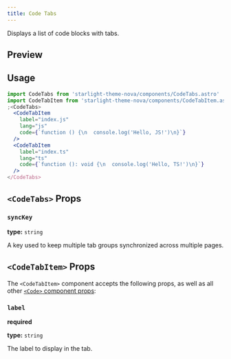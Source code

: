 ```yaml
---
title: Code Tabs
---
```


Displays a list of code blocks with tabs.

## Preview


<CodeTabs>
  <CodeTabItem
    label="index.js"
    lang="js"
    code={`function () {\n  console.log('Hello, JS!')\n}`}
  />
  <CodeTabItem
    label="index.ts"
    lang="ts"
    code={`function (): void {\n  console.log('Hello, TS!')\n}`}
  />
</CodeTabs>

## Usage

```jsx
import CodeTabs from 'starlight-theme-nova/components/CodeTabs.astro'
import CodeTabItem from 'starlight-theme-nova/components/CodeTabItem.astro'
;<CodeTabs>
  <CodeTabItem
    label="index.js"
    lang="js"
    code={`function () {\n  console.log('Hello, JS!')\n}`}
  />
  <CodeTabItem
    label="index.ts"
    lang="ts"
    code={`function (): void {\n  console.log('Hello, TS!')\n}`}
  />
</CodeTabs>
```

## `<CodeTabs>` Props

### `syncKey`

**type:** `string`

A key used to keep multiple tab groups synchronized across multiple pages.

## `<CodeTabItem>` Props

The `<CodeTabItem>` component accepts the following props, as well as all other [`<Code>` component props](/components/code):

### `label`

**required**

**type:** `string`

The label to display in the tab.
